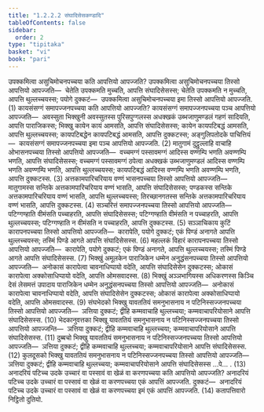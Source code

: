 ```yaml
---
title: "1.2.2.2 संघादिसेसकण्डादि"
tableOfContents: false
sidebar:
  order: 2
type: "tipitaka"
basket: "vi"
book: "pari"
---
```



<DynamicBreadcrumb />

<Division number="194" book="pari">

<Paragraph number="628" book="pari">
उपक्कमित्वा असुचिमोचनपच्चया कति आपत्तियो आपज्जति? उपक्कमित्वा असुचिमोचनपच्चया तिस्सो आपत्तियो आपज्जति—  चेतेति उपक्कमति मुच्चति, आपत्ति संघादिसेसस्स; चेतेति उपक्कमति न मुच्चति, आपत्ति थुल्लच्चयस्स; पयोगे दुक्कटं—  उपक्कमित्वा असुचिमोचनपच्चया इमा तिस्सो आपत्तियो आपज्जति. (1)
</Paragraph>

<Paragraph number="629" book="pari">
कायसंसग्गं समापज्जनपच्चया कति आपत्तियो आपज्जति? कायसंसग्गं समापज्जनपच्चया पञ्च आपत्तियो आपज्जति—  अवस्सुता भिक्खुनी अवस्सुतस्स पुरिसपुग्गलस्स अधक्खकं उब्भजाणुमण्डलं गहणं सादियति, आपत्ति पाराजिकस्स; भिक्खु कायेन कायं आमसति, आपत्ति संघादिसेसस्स; कायेन कायपटिबद्धं आमसति, आपत्ति थुल्लच्चयस्स; कायपटिबद्धेन कायपटिबद्धं आमसति, आपत्ति दुक्कटस्स; अङ्गुलिपतोदके पाचित्तियं—  कायसंसग्गं समापज्जनपच्चया इमा पञ्च आपत्तियो आपज्जति. (2)
</Paragraph>

<Paragraph number="630" book="pari">
मातुगामं दुट्ठुल्लाहि वाचाहि ओभासनपच्चया तिस्सो आपत्तियो आपज्जति—  वच्चमग्गं पस्सावमग्गं आदिस्स वण्णम्पि भणति अवण्णम्पि भणति, आपत्ति संघादिसेसस्स; वच्चमग्गं पस्सावमग्गं ठपेत्वा अधक्खकं उब्भजाणुमण्डलं आदिस्स वण्णम्पि भणति अवण्णम्पि भणति, आपत्ति थुल्लच्चयस्स; कायपटिबद्धं आदिस्स वण्णम्पि भणति अवण्णम्पि भणति, आपत्ति दुक्कटस्स. (3)
</Paragraph>

<Paragraph number="631" book="pari">
अत्तकामपारिचरियाय वण्णं भासनपच्चया तिस्सो आपत्तियो आपज्जति—  मातुगामस्स सन्तिके अत्तकामपारिचरियाय वण्णं भासति, आपत्ति संघादिसेसस्स; पण्डकस्स सन्तिके अत्तकामपारिचरियाय वण्णं भासति, आपत्ति थुल्लच्चयस्स; तिरच्छानगतस्स सन्तिके अत्तकामपारिचरियाय वण्णं भासति, आपत्ति दुक्कटस्स. (4)
</Paragraph>

<Paragraph number="632" book="pari">
सञ्चरित्तं समापज्जनपच्चया तिस्सो आपत्तियो आपज्जति—  पटिग्गण्हाति वीमंसति पच्चाहरति, आपत्ति संघादिसेसस्स; पटिग्गण्हाति वीमंसति न पच्चाहरति, आपत्ति थुल्लच्चयस्स; पटिग्गण्हाति न वीमंसति न पच्चाहरति, आपत्ति दुक्कटस्स. (5)
</Paragraph>

<Paragraph number="633" book="pari">
सञ्ञाचिकाय कुटिं कारापनपच्चया तिस्सो आपत्तियो आपज्जति—  कारापेति, पयोगे दुक्कटं; एकं पिण्डं अनागते आपत्ति थुल्लच्चयस्स; तस्मिं पिण्डे आगते आपत्ति संघादिसेसस्स. (6)
</Paragraph>

<Paragraph number="634" book="pari">
महल्लकं विहारं कारापनपच्चया तिस्सो आपत्तियो आपज्जति—  कारापेति, पयोगे दुक्कटं; एकं पिण्डं अनागते, आपत्ति थुल्लच्चयस्स; तस्मिं पिण्डे आगते आपत्ति संघादिसेसस्स. (7)
</Paragraph>

<Paragraph number="635" book="pari">
भिक्खुं अमूलकेन पाराजिकेन धम्मेन अनुद्धंसनपच्चया तिस्सो आपत्तियो आपज्जति—  अनोकासं कारापेत्वा चावनाधिप्पायो वदेति, आपत्ति संघादिसेसेन दुक्कटस्स; ओकासं कारापेत्वा अक्कोसाधिप्पायो वदेति, आपत्ति ओमसवादस्स. (8)
</Paragraph>

<Paragraph number="636" book="pari">
भिक्खुं अञ्ञभागियस्स अधिकरणस्स किञ्चि देसं लेसमत्तं उपादाय पाराजिकेन धम्मेन अनुद्धंसनपच्चया तिस्सो आपत्तियो आपज्जति—  अनोकासं कारापेत्वा चावनाधिप्पायो वदेति, आपत्ति संघादिसेसेन दुक्कटस्स; ओकासं कारापेत्वा अक्कोसाधिप्पायो वदेति, आपत्ति ओमसवादस्स. (9)
</Paragraph>

<Paragraph number="637" book="pari">
संघभेदको भिक्खु यावततियं समनुभासनाय न पटिनिस्सज्जनपच्चया तिस्सो आपत्तियो आपज्जति—  ञत्तिया दुक्कटं; द्वीहि कम्मवाचाहि थुल्लच्चया; कम्मवाचापरियोसाने आपत्ति संघादिसेसस्स. (10)
</Paragraph>

<Paragraph number="638" book="pari">
भेदकानुवत्तका भिक्खू यावततियं समनुभासनाय न पटिनिस्सज्जनपच्चया तिस्सो आपत्तियो आपज्जन्ति—  ञत्तिया दुक्कटं; द्वीहि कम्मवाचाहि थुल्लच्चया; कम्मवाचापरियोसाने आपत्ति संघादिसेसस्स. (11)
</Paragraph>

<Paragraph number="639" book="pari">
दुब्बचो भिक्खु यावततियं समनुभासनाय न पटिनिस्सज्जनपच्चया तिस्सो आपत्तियो आपज्जति—  ञत्तिया दुक्कटं; द्वीहि कम्मवाचाहि थुल्लच्चया; कम्मवाचापरियोसाने आपत्ति संघादिसेसस्स. (12)
</Paragraph>

<Paragraph number="640" book="pari">
कुलदूसको भिक्खु यावततियं समनुभासनाय न पटिनिस्सज्जनपच्चया तिस्सो आपत्तियो आपज्जति—  ञत्तिया दुक्कटं; द्वीहि कम्मवाचाहि थुल्लच्चया; कम्मवाचापरियोसाने आपत्ति संघादिसेसस्स …पे… . (13)
</Paragraph>

<Paragraph number="641" book="pari">
अनादरियं पटिच्च उदके उच्चारं वा पस्सावं वा खेळं वा करणपच्चया कति आपत्तियो आपज्जति? अनादरियं पटिच्च उदके उच्चारं वा पस्सावं वा खेळं वा करणपच्चया एकं आपत्तिं आपज्जति. दुक्कटं—  अनादरियं पटिच्च उदके उच्चारं वा पस्सावं वा खेळं वा करणपच्चया इमं एकं आपत्तिं आपज्जति. (14)

</Paragraph>
</Division>

<Paragraph number="642" type="center" book="pari">
कतापत्तिवारो निट्ठितो दुतियो.
</Paragraph>